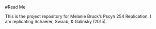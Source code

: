 #Read Me

This is the project repository for Melanie Bruck's Pscyh 254 Replication. I am replicating Schaerer, Swaab, & Galinsky (2015).
